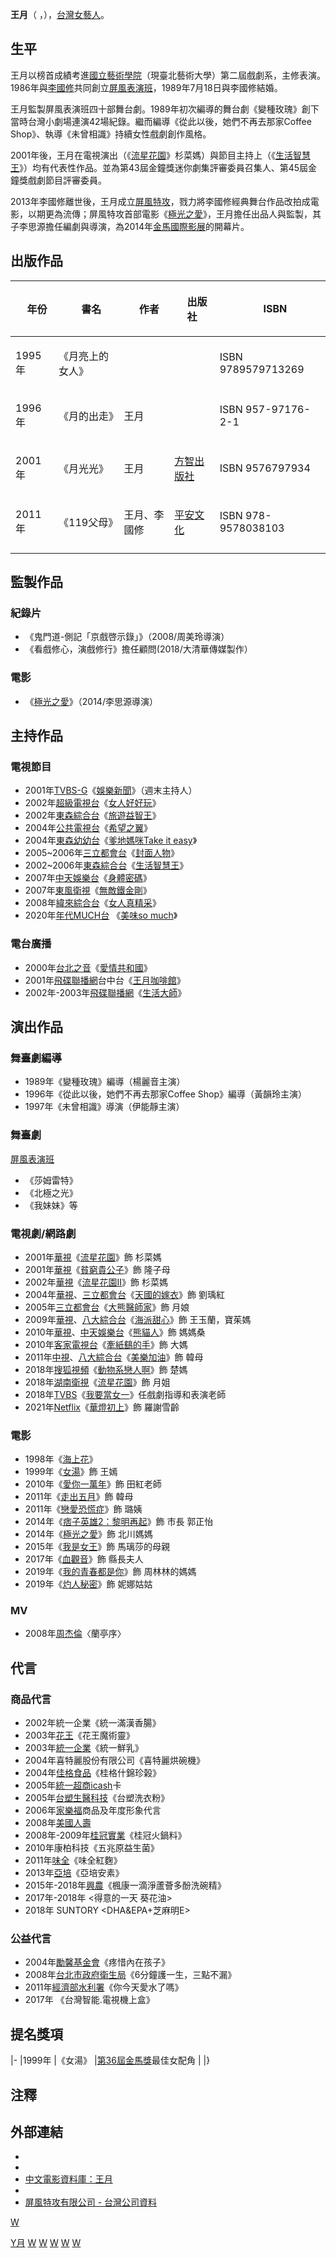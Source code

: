 {{otheruses|subject=台灣藝人|other=明朝末年的一位名妓|王月}}
{{藝人
| 姓名     = 王月
| 類型     = 主持人
| 圖片     = Replace this image female.svg
| 圖片尺寸 = 220px
| 圖片簡介 = 
| 英文名   = Moon Wang
| 暱稱    = 月姐
| 羅馬拼音 = Wang Yueh
| 國籍     = {{ROC}}
| 民族     = 
| 出生日期 = {{birth_date_and _age|1965|4|9}}
| 出生地點 = {{TWN}}
| 逝世日期 = 
| 逝世地點 = 
| 職業     = [[演員|演員]]、[[編劇|編劇]]、[[導演|導演]]、監製
| 語言     = [[國語|國語]]
| 配偶     = {{marriage|[[李國修|李國修]]|July 18, 1989|July 2, 2013|reason=widowed}}（享年{{age|1955|12|30|2013|7|2}}歲）
| 兒女     = 1子1女
| 教育程度 = [[國立藝術學院|國立藝術學院]]戲劇系
| 相關團體 = [[屏風表演班|屏風表演班]]（已暫停）
| 出身地  = {{TWN}}
| 出道日期 = {{Start date and age|1986}}
| 出道作 = 《變種玫瑰》
| 代表作 = 《生活智慧王》
| 活躍年代 = 1986年 - 2015年
| 經紀公司  = [[屏風特攻|屏風特攻]] Extend.inter@gmail.com
| IMDb = 2433953
}}

'''王月'''（{{lang-en|Moon Wang}} ，{{bd|1965年|4月9日|catIdx=W}}），[[台灣|台灣]][[女藝人|女藝人]]。

== 生平 ==
王月以榜首成績考進[[國立藝術學院|國立藝術學院]]（現臺北藝術大學）第二屆戲劇系，主修表演。1986年與[[李國修|李國修]]共同創立[[屏風表演班|屏風表演班]]，1989年7月18日與李國修結婚。

王月監製屏風表演班四十部舞台劇。1989年初次編導的舞台劇《變種玫瑰》創下當時台灣小劇場連演42場紀錄。繼而編導《從此以後，她們不再去那家Coffee Shop》、執導《未曾相識》持續女性戲劇創作風格。

2001年後，王月在電視演出（《[[流星花園|流星花園]]》杉菜媽）與節目主持上（《[[生活智慧王|生活智慧王]]》）均有代表性作品。並為第43屆金鐘獎迷你劇集評審委員召集人、第45屆金鐘獎戲劇節目評審委員。

2013年李國修離世後，王月成立[[屏風特攻|屏風特攻]]，戮力將李國修經典舞台作品改拍成電影，以期更為流傳；屏風特攻首部電影《[[極光之愛|極光之愛]]》，王月擔任出品人與監製，其子李思源擔任編劇與導演，為2014年[[金馬國際影展|金馬國際影展]]的開幕片。

==出版作品==
{| class="wikitable"
|- bgcolor="#CCCCCC" align="center"
!　年份　||　書名　||　作者　||　出版社　||　ISBN　
|-
|1995年||《月亮上的女人》||||||ISBN 9789579713269
|-
|1996年||《月的出走》||王月||||ISBN 957-97176-2-1
|-
|2001年||《月光光》||王月||[[方智出版社|方智出版社]]||ISBN 9576797934
|-
|2011年||《119父母》||王月、李國修||[[平安文化|平安文化]]||ISBN 978-9578038103
|-
|}

==監製作品==
===紀錄片===
*《鬼門道-側記「京戲啓示錄」》（2008/周美玲導演）
*《看戲修心，演戲修行》擔任顧問(2018/大清華傳媒製作）

===電影===
*《[[極光之愛|極光之愛]]》（2014/李思源導演）

==主持作品==
===電視節目===
*2001年[[TVBS-G|TVBS-G]]《[[娛樂新聞_(TVBS-G節目)|娛樂新聞]]》（週末主持人）
*2002年[[超級電視台|超級電視台]]《[[女人好好玩|女人好好玩]]》
*2002年[[東森綜合台|東森綜合台]]《[[旅遊益智王|旅遊益智王]]》
*2004年[[公共電視台|公共電視台]]《[[希望之翼|希望之翼]]》
*2004年[[東森幼幼台|東森幼幼台]]《[[爹地媽咪Take_it_easy|爹地媽咪Take it easy]]》
*2005~2006年[[三立都會台|三立都會台]]《[[封面人物|封面人物]]》
*2002~2006年[[東森綜合台|東森綜合台]]《[[生活智慧王|生活智慧王]]》
*2007年[[中天娛樂台|中天娛樂台]]《[[身體密碼|身體密碼]]》
*2007年[[東風衛視|東風衛視]]《[[無敵鐵金剛|無敵鐵金剛]]》
*2008年[[緯來綜合台|緯來綜合台]]《[[女人真精采|女人真精采]]》
*2020年[[年代MUCH台|年代MUCH台]] 《[[美味so_much|美味so much]]》

===電台廣播===
*2000年[[台北之音|台北之音]]《[[愛情共和國|愛情共和國]]》
*2001年[[飛碟聯播網|飛碟聯播網]]台中台《[[王月咖啡館|王月咖啡館]]》
*2002年-2003年[[飛碟聯播網|飛碟聯播網]]《[[生活大師|生活大師]]》

==演出作品==
===舞臺劇編導===
*1989年《變種玫瑰》編導（楊麗音主演）
*1996年《從此以後，她們不再去那家Coffee Shop》編導（黃韻玲主演）
*1997年《未曾相識》導演（伊能靜主演）

===舞臺劇===
[[屏風表演班|屏風表演班]]
*《莎姆雷特》
*《北極之光》
*《我妹妹》等

===電視劇/網路劇===
*2001年[[華視|華視]]《[[流星花園_(臺灣電視劇)|流星花園]]》飾 杉菜媽
*2001年[[華視|華視]]《[[貧窮貴公子_(台灣電視劇)|貧窮貴公子]]》飾 隆子母
*2002年[[華視|華視]]《[[流星花園_(臺灣電視劇)|流星花園Ⅱ]]》飾 杉菜媽
*2004年[[華視|華視]]、[[三立都會台|三立都會台]]《[[天國的嫁衣|天國的嫁衣]]》飾 劉瑀紅
*2005年[[三立都會台|三立都會台]]《[[大熊醫師家|大熊醫師家]]》飾 月娘
*2009年[[華視|華視]]、[[八大綜合台|八大綜合台]]《[[海派甜心|海派甜心]]》飾 王玉蘭，寶茱媽
*2010年[[華視|華視]]、[[中天娛樂台|中天娛樂台]]《[[熊貓人|熊貓人]]》飾 媽媽桑
*2010年[[客家電視台|客家電視台]]《[[牽紙鷂的手|牽紙鷂的手]]》飾 大媽
*2011年[[中視|中視]]、[[八大綜合台|八大綜合台]]《[[美樂加油|美樂加油]]》飾 韓母
*2018年[[搜狐視頻|搜狐視頻]]《[[動物系戀人啊|動物系戀人啊]]》飾 楚媽
*2018年[[湖南衛視|湖南衛視]]《[[流星花園_(中國大陸電視劇)|流星花園]]》飾 月姐
*2018年[[TVBS|TVBS]]《[[我要當女一|我要當女一]]》任戲劇指導和表演老師
*2021年[[Netflix|Netflix]]《[[華燈初上_(電視劇)|華燈初上]]》飾 羅謝雪齡

===電影===
*1998年《[[海上花|海上花]]》
*1999年《[[女湯|女湯]]》飾 王嫣
*2010年《[[愛你一萬年|愛你一萬年]]》飾 田紅老師
*2011年《[[走出五月|走出五月]]》飾 韓母
*2011年《[[戀愛恐慌症|戀愛恐慌症]]》飾 璐姨
*2014年《[[痞子英雄2：黎明再起|痞子英雄2：黎明再起]]》飾 市長 郭正怡
*2014年《[[極光之愛|極光之愛]]》飾 北川媽媽
*2015年《[[我是女王|我是女王]]》飾 馬璃莎的母親
*2017年《[[血觀音|血觀音]]》飾 縣長夫人
*2019年《[[我的青春都是你|我的青春都是你]]》飾 周林林的媽媽
*2019年《[[灼人秘密|灼人秘密]]》飾 妮娜姑姑

===MV===
* 2008年[[周杰倫|周杰倫]]〈蘭亭序〉

==代言==
===商品代言===
*2002年統一企業《統一滿漢香腸》
*2003年[[花王|花王]]《花王魔術靈》
*2003年[[統一企業|統一企業]]《統一鮮乳》
*2004年喜特麗股份有限公司《喜特麗烘碗機》
*2004年[[佳格食品|佳格食品]]《桂格什錦珍榖》
*2005年[[統一超商|統一超商]][[icash|icash]]卡
*2005年[[台塑生醫科技|台塑生醫科技]]《台塑洗衣粉》
*2006年[[家樂福|家樂福]]商品及年度形象代言
*2008年[[美國人壽|美國人壽]]
*2008年-2009年[[桂冠實業|桂冠實業]]《桂冠火鍋料》
*2010年康柏科技《五兆原益生菌》
*2011年[[味全|味全]]《味全紅麴》
*2013年[[亞培|亞培]]《亞培安素》
*2015年-2018年[[興農|興農]]《楓康一滴淨蘆薈多酚洗碗精》
*2017年-2018年 <得意的一天 葵花油>
*2018年 SUNTORY <DHA&EPA+芝麻明E>

===公益代言===
*2004年[[勵馨基金會|勵馨基金會]]《疼惜內在孩子》
*2008年[[台北市政府衛生局|台北市政府衛生局]]《6分鐘護一生，三點不漏》
*2011年[[經濟部水利署|經濟部水利署]]《你今天愛水了嗎》
*2017年 《台灣智能.電視機上盒》

==提名獎項==
{{awards table}}
|-
|1999年
|《女湯》
|[[第36屆金馬獎|第36屆金馬獎]]最佳女配角
|{{nom}}
|}

==注釋==
<references/>

==外部連結==
*{{imdb name|2433953}}
*{{hkmdb name|12993}}
*[http://www.dianying.com/ft/person/WangYue 中文電影資料庫：王月] {{Wayback|url=http://www.dianying.com/ft/person/WangYue |date=20200415062739 }}
*{{Taiwancinema people|id=27199}}
* [https://company.g0v.ronny.tw/id/13107363 屏風特攻有限公司 - 台灣公司資料] {{Wayback|url=https://company.g0v.ronny.tw/id/13107363 |date=20210915144530 }}

[[Category:王姓|Y月]]
[[Category:台灣电视女演員|W]]
[[Category:台灣电影女演員|W]]
[[category:國立藝術學院校友|W]]
[[Category:台灣廣播主持人|W]]
[[Category:台灣綜藝節目主持人|W]]
[[Category:屏風表演班|W]]